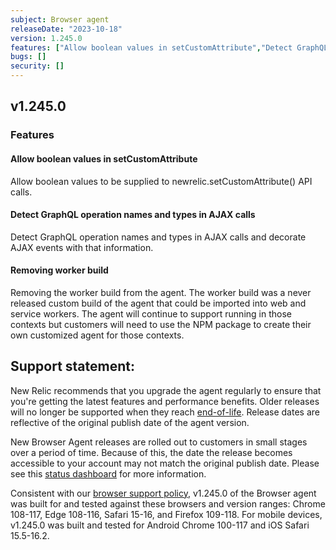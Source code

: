 ```yaml
---
subject: Browser agent
releaseDate: "2023-10-18"
version: 1.245.0
features: ["Allow boolean values in setCustomAttribute","Detect GraphQL operation names and types in AJAX calls","Removing worker build"]
bugs: []
security: []
---
```


## v1.245.0

### Features

#### Allow boolean values in setCustomAttribute
Allow boolean values to be supplied to newrelic.setCustomAttribute() API calls.

#### Detect GraphQL operation names and types in AJAX calls
Detect GraphQL operation names and types in AJAX calls and decorate AJAX events with that information.

#### Removing worker build
Removing the worker build from the agent. The worker build was a never released custom build of the agent that could be imported into web and service workers. The agent will continue to support running in those contexts but customers will need to use the NPM package to create their own customized agent for those contexts.

## Support statement:

New Relic recommends that you upgrade the agent regularly to ensure that you're getting the latest features and performance benefits. Older releases will no longer be supported when they reach [end-of-life](https://docs.newrelic.com/docs/browser/browser-monitoring/getting-started/browser-agent-eol-policy/). Release dates are reflective of the original publish date of the agent version.

New Browser Agent releases are rolled out to customers in small stages over a period of time. Because of this, the date the release becomes accessible to your account may not match the original publish date. Please see this [status dashboard](https://newrelic.github.io/newrelic-browser-agent-release/) for more information.

Consistent with our [browser support policy](https://docs.newrelic.com/docs/browser/new-relic-browser/getting-started/compatibility-requirements-browser-monitoring/#browser-types), v1.245.0 of the Browser agent was built for and tested against these browsers and version ranges: Chrome 108-117, Edge 108-116, Safari 15-16, and Firefox 109-118. For mobile devices, v1.245.0 was built and tested for Android Chrome 100-117 and iOS Safari 15.5-16.2.